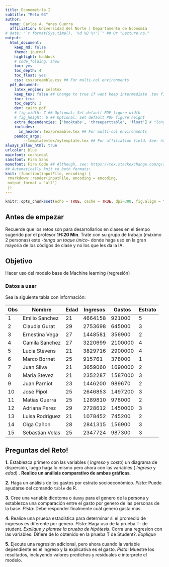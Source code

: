 ```yaml
---
title: Econometría I
subtitle: "Reto 03"
author:
  name: Carlos A. Yanes Guerra
  affiliation: Universidad del Norte | Departamento de Economía
# date: "`r format(Sys.time(), '%d %B %Y')`" ## Or "Lecture no."
output: 
  html_document:
    keep_md: false
    theme: journal
    highlight: haddock
    # code_folding: show
    toc: yes
    toc_depth: 4
    toc_float: yes
    css: css/preamble.css ## For multi-col environments
  pdf_document:
    latex_engine: xelatex
    keep_tex: false ## Change to true if want keep intermediate .tex file
    toc: true
    toc_depth: 3
    dev: cairo_pdf
    # fig_width: 7 ## Optional: Set default PDF figure width
    # fig_height: 6 ## Optional: Set default PDF figure height
    extra_dependencies: ['booktabs', 'threeparttable', 'float'] # "longtable"
    includes:
      in_header: tex/preamble.tex ## For multi-col environments
    pandoc_args:
        --template=tex/mytemplate.tex ## For affiliation field. See: https://bit.ly/2T191uZ
always_allow_html: true
urlcolor: blue
mainfont: cochineal
sansfont: Fira Sans
monofont: Fira Code ## Although, see: https://tex.stackexchange.com/q/294362
## Automatically knit to both formats:
knit: (function(inputFile, encoding) {
 rmarkdown::render(inputFile, encoding = encoding, 
 output_format = 'all') 
 })
---
```


```r
knitr::opts_chunk$set(echo = TRUE, cache = TRUE, dpi=300, fig.align = "center")
```

## Antes de empezar
Recuerde que los retos son para desarrollarlos en clases en el tiempo sugerido por el profesor **1H:20 Min**. Trate con su grupo de trabajo (máximo 2 personas) este -*tenga un toque único*- donde haga uso en la gran mayoría de los códigos de clase y no los que les da la IA. 

## Objetivo
Hacer uso del modelo base de Machine learning (regresión)

### Datos a usar
Sea la siguiente tabla con información:

| Obs | Nombre          | Edad | Ingresos | Gastos  | Estrato |
|-----|-----------------|------|----------|---------|---------|
| 1   | Emilio Sanchez  | 21   | 4664158  | 921000  | 5       |
| 2   | Claudia Gurat   | 29   | 2753698  | 645000  | 3       |
| 3   | Ernestina Vega  | 27   | 1448581  | 356900  | 2       |
| 4   | Camila Sanchez  | 27   | 3220699  | 2100000 | 4       |
| 5   | Lucia Stevens   | 21   | 3829716  | 2900000 | 4       |
| 6   | Marco Bornet    | 25   | 915761   | 378000  | 1       |
| 7   | Juan Silva      | 21   | 3659060  | 1690000 | 2       |
| 8   | Maria Stevez    | 21   | 2352287  | 1587000 | 3       |
| 9   | Juan Parniot    | 23   | 1446200  | 989670  | 2       |
| 10  | José Pipol      | 25   | 2646853  | 1497200 | 3       |
| 11  | Matias Guerra   | 25   | 1289810  | 978000  | 2       |
| 12  | Adriana Perez   | 29   | 2728612  | 1450000 | 3       |
| 13  | Luisa Rodriguez | 21   | 1078452  | 745200  | 2       |
| 14  | Olga Cañon      | 28   | 2841315  | 156900  | 3       |
| 15  | Sebastian Velas | 25   | 2347724  | 987300  | 3       |

\newpage

## Preguntas del Reto!

**1.** Establezca primero con las variables ( _Ingreso_ y _costo_) un diagrama de dispersión, luego haga lo mismo pero ahora con las variables ( _Ingreso_ y _edad_) . **Realice un análisis comparativo de ambas gráficas**.

**2.** Haga un análisis de los gastos por estrato socioeconómico.  *Pista:* Puede ayudarse del comando `table` de R.

**3.** Cree una variable dicotoma o `dummy` para el genero de la persona y establezca una comparación entre el gasto por genero de las personas de la base. *Pista:* Debe responder finalmente cuál genero gasta mas.

**4.** Realice una prueba estadística para determinar si el promedio de ingresos es diferente por genero. *Pista:* Haga uso de la prueba T- de student. _Explique y plantee la prueba de hipótesis_. Corra una regresion con las variables. Difiere de lo obtenido en la prueba T de Student?. _Explique_

**5.** Ejecute una regresión adicional, pero ahora cuando la variable dependiente es el ingreso y la explicativa es el gasto. *Pista:* Muestre los resultados, incluyendo valores predichos y residuales e interprete el modelo.